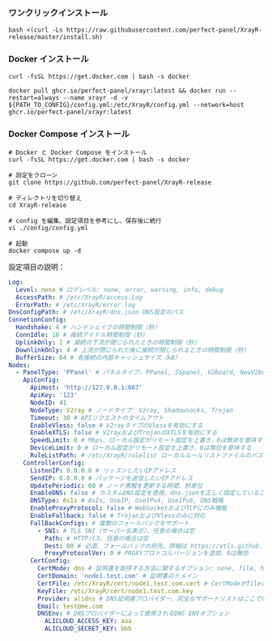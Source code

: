 ### ワンクリックインストール

```shell
bash <(curl -Ls https://raw.githubusercontent.com/perfect-panel/XrayR-release/master/install.sh)
```

### Docker インストール

```
curl -fsSL https://get.docker.com | bash -s docker

docker pull ghcr.io/perfect-panel/xrayr:latest && docker run --restart=always --name xrayr -d -v ${PATH_TO_CONFIG}/config.yml:/etc/XrayR/config.yml --network=host ghcr.io/perfect-panel/xrayr:latest
```

### Docker Compose インストール

```
# Docker と Docker Compose をインストール
curl -fsSL https://get.docker.com | bash -s docker

# 設定をクローン
git clone https://github.com/perfect-panel/XrayR-release

# ディレクトリを切り替え
cd XrayR-release

# config を編集、設定項目を参考にし、保存後に続行
vi ./config/config.yml

# 起動
docker compose up -d
```

設定項目の説明：

```yaml
Log:
  Level: none # ログレベル: none, error, warning, info, debug
  AccessPath: # /etc/XrayR/access.Log
  ErrorPath: # /etc/XrayR/error.log
DnsConfigPath: # /etc/XrayR/dns.json DNS設定のパス
ConnetionConfig:
  Handshake: 4 # ハンドシェイクの時間制限（秒）
  ConnIdle: 10 # 接続アイドル時間制限（秒）
  UplinkOnly: 2 # 接続の下流が閉じられたときの時間制限（秒）
  DownlinkOnly: 4 # 上流が閉じられた後に接続が閉じられるときの時間制限（秒）
  BufferSize: 64 # 各接続の内部キャッシュサイズ（kB）
Nodes:
  - PanelType: 'PPanel' # パネルタイプ: PPanel, SSpanel, V2board, NewV2board, PMpanel, Proxypanel, V2RaySocks
    ApiConfig:
      ApiHost: 'http://127.0.0.1:667'
      ApiKey: '123'
      NodeID: 41
      NodeType: V2ray # ノードタイプ: V2ray, Shadowsocks, Trojan
      Timeout: 30 # APIリクエストのタイムアウト
      EnableVless: false # V2rayタイプのVlessを有効にする
      EnableXTLS: false # V2rayおよびTrojanのXTLSを有効にする
      SpeedLimit: 0 # Mbps、ローカル設定がリモート設定を上書き、0は無効を意味する
      DeviceLimit: 0 # ローカル設定がリモート設定を上書き、0は無効を意味する
      RuleListPath: # /etc/XrayR/rulelist ローカルルールリストファイルのパス
    ControllerConfig:
      ListenIP: 0.0.0.0 # リッスンしたいIPアドレス
      SendIP: 0.0.0.0 # パッケージを送信したいIPアドレス
      UpdatePeriodic: 60 # ノード情報を更新する時間、秒単位
      EnableDNS: false # カスタムDNS設定を使用、dns.jsonを正しく設定していることを確認してください
      DNSType: AsIs # AsIs, UseIP, UseIPv4, UseIPv6, DNS戦略
      EnableProxyProtocol: false # WebSocketおよびTCPにのみ機能
      EnableFallback: false # TrojanおよびVlessのみに対応
      FallBackConfigs: # 複数のフォールバックをサポート
        - SNI: # TLS SNI（サーバー名表示）、任意の場合は空
          Path: # HTTPパス、任意の場合は空
          Dest: 80 # 必須、フォールバックの宛先、詳細は https://xtls.github.io/config/fallback/ を確認
          ProxyProtocolVer: 0 # PROXYプロトコルバージョンを送信、0は無効
      CertConfig:
        CertMode: dns # 証明書を取得する方法に関するオプション: none, file, http, dns。 "none"を選択すると、tls設定が強制的に無効になります。
        CertDomain: 'node1.test.com' # 証明書のドメイン
        CertFile: /etc/XrayR/cert/node1.test.com.cert # CertModeがfileの場合に提供
        KeyFile: /etc/XrayR/cert/node1.test.com.key
        Provider: alidns # DNS証明書プロバイダー、完全なサポートリストはここで確認: https://go-acme.github.io/lego/dns/
        Email: test@me.com
        DNSEnv: # DNSプロバイダーによって使用されるDNS ENVオプション
          ALICLOUD_ACCESS_KEY: aaa
          ALICLOUD_SECRET_KEY: bbb
```



<Giscus />
